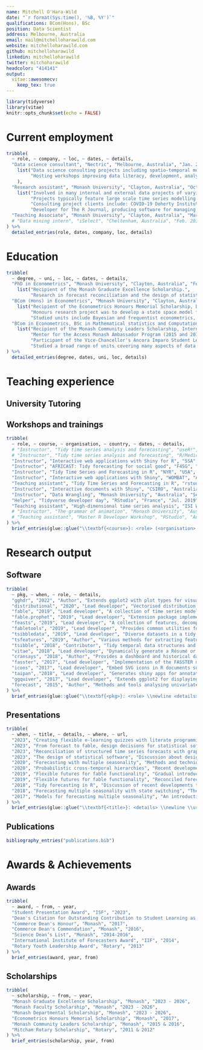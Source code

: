 ```yaml
---
name: Mitchell O'Hara-Wild
date: "`r format(Sys.time(), '%B, %Y')`"
qualifications: BCom(Hons), BSc
position: Data Scientist
address: Melbourne, Australia
email: mail@mitchelloharawild.com
website: mitchelloharawild.com
github: mitchelloharawild
linkedin: mitchelloharawild
twitter: mitchoharawild
headcolor: "414141"
output: 
  vitae::awesomecv:
    keep_tex: true
---
```


```r
library(tidyverse)
library(vitae)
knitr::opts_chunk$set(echo = FALSE)
```

# Current employment

```r
tribble(
  ~ role, ~ company, ~ loc, ~ dates, ~ details,
  "Data science consultant", "Nectric", "Melbourne, Australia", "Jan. 2019 - Present", 
    list("Data science consulting projects including spatio-temporal modelling, and large scale forecasting.",
         "Hosting workshops improving data literacy, development, analysis and modelling capabilities."
    ),
  "Research assistant", "Monash University", "Clayton, Australia", "Oct. 2015 - Present", 
    list("Involved in many internal and external data projects of varying size and complexity.", 
         "Projects typically feature large scale time series modelling or analysis, cross-sectional modelling and creating tools for improving workflows.",
         "Consulting project clients include: COVID-19 Doherty Institute, Huawei, Monash University, R Consortium, and the NSW Chief Scientist office.",
         "Developer for The R Journal, producing software for managing submitted articles and publishing them in both interactive HTML and static PDF."),
  "Teaching Associate", "Monash University", "Clayton, Australia", "Mar. 2016 - Present", "Sessional teaching of university students undertaking Bachelor's and Master's degrees."
  # "Data mining intern", "iSelect", "Cheltenham, Australia", "Feb. 2015 - Mar. 2015", "Improved business reporting with interactive visualisations, and model-based anomaly detection.",
) %>% 
  detailed_entries(role, dates, company, loc, details)
```

# Education

```r
tribble(
  ~ degree, ~ uni, ~ loc, ~ dates, ~ details,
  "PhD in Econometrics", "Monash University", "Clayton, Australia", "Feb. 2023 - Present", 
    list("Recipient of the Monash Graduate Excellence Scholarship.",
         "Research in forecast reconciliation and the design of statistical software for forecasting."),
  "BCom (Hons) in Econometrics", "Monash University", "Clayton, Australia", "Mar. 2017 - Nov. 2017", 
    list("Recipient of the Econometrics Honours Memorial Scholarship, Dean's Honour, Dean's Commendation, and best in class for 5 units.",
         "Honours research project was to develop a state space model for quickly forecasting time series with multiple seasonalities.",
         "Studied units include Bayesian and frequentist econometrics, advanced statistical modelling and computational science."),
  "BCom in Econometrics, BSc in Mathematical statistics and Computational Science", "Monash University", "Clayton, Australia", "Mar. 2013 - Nov. 2016", 
    list("Recipient of the Monash Community Leaders Scholarship, International Institute of Forecasters Award, and best in class for 4 units.",
         "Mentor for the Access Monash Ambassador Program (2015 and 2016)",
         "Participant of the Vice-Chancellor's Ancora Imparo Student Leadership Program (2014)",
         "Studied a broad range of units covering many aspects of data science. The three disciplines I majored in explored different perspectives for working with data.")
) %>% 
  detailed_entries(degree, dates, uni, loc, details)
```

# Teaching experience

## University Tutoring

\begin{cvparagraph}
My teaching quality at Monash University has been consistently recognised with positive student evaluations and individual praise from my students. I generally teach applied forecasting and data analysis skills that give students a practical toolkit for working with data in industry. I have also been awarded nine congratulatory letters for outstanding student evaluations which indicates that the unit's teaching is among the best in the university.
\end{cvparagraph}
<!-- ```{r tutoring} -->
<!-- tribble( -->
<!--   ~ title, ~ code, ~ campus, ~ semester, ~ purple, -->
<!--   "Advanced R Programming", "ETC4500/ETC5450", "Clayton", "2024 S1", TRUE, -->
<!--   "Applied forecasting", "ETC3550/ETC5550", "Clayton", "2024 S1", TRUE, -->
<!--   "Applied forecasting", "ETC3550/ETC5550", "Clayton", "2023 S1", TRUE, -->
<!--   "Applied forecasting", "ETC3550/ETC5550", "Clayton", "2022 S1", TRUE, -->
<!--   "Communicating with Data", "ETC5523", "Clayton", "2021 S2", FALSE, -->
<!--   "Applied forecasting", "ETC3550/ETC5550", "Clayton", "2021 S1", TRUE, -->
<!--   "Communicating with Data", "ETC5523", "Clayton", "2020 S2", TRUE, -->
<!--   "Applied forecasting", "ETC3550/ETC5550", "Clayton", "2020 S1", TRUE, -->
<!--   "Advanced statistical modelling", "ETC3580", "Clayton", "2019 S2", TRUE, -->
<!--   "Data modelling and computing", "ETC1010", "Clayton", "2019 S2", FALSE, -->
<!--   "Data modelling and computing", "ETC1010", "Clayton", "2019 S1", FALSE, -->
<!--   "Applied forecasting for business and economics", "ETC3550/ETC5550", "Clayton", "2019 S1", TRUE, -->
<!--   "Data modelling and computing", "ETC1010", "Clayton", "2018 S2", FALSE, -->
<!--   "Advanced statistical modelling", "ETC3580", "Clayton", "2018 S2", TRUE, -->
<!--   "Business forecasting", "ETF3231/ETF5231", "Caulfield", "2018 S1", TRUE, -->
<!--   "Data modelling and computing", "ETC1010", "Clayton", "2017 S2", FALSE, -->
<!--   "Business forecasting", "ETF3231/ETF5231", "Caulfield", "2017 S1", FALSE, -->
<!--   "Mathematics for business", "ETF2700", "Caulfield", "2016 S2", FALSE, -->
<!--   "Business forecasting", "ETF3231/ETF5231", "Caulfield", "2016 S1", FALSE -->
<!-- ) %>%  -->
<!--   brief_entries(glue::glue("\\textbf{<code>}: <title> (Monash <campus>)", .open = "<", .close = ">"), semester, .protect = FALSE) -->
<!-- ``` -->

\newpage

## Workshops and trainings

\begin{cvparagraph}
In addition to sessional tutoring, I also teach data analysis workshops for industry professionals.
\end{cvparagraph}

```r
tribble(
  ~ role, ~ course, ~ organisation, ~ country, ~ dates, ~ details,
  # "Instructor", "Tidy time series analysis and forecasting", "useR!", "Austria", "Jul.  2024", "Quick-start workshop for tidy forecasting in R",
  # "Instructor", "Tidy time series analysis and forecasting", "R/Medicine", "Online", "Jun. 2024", "Quick-start workshop for tidy forecasting in R",
  "Instructor", "Interactive web applications with Shiny for R", "SSA", "Online", "Dec. 2023", "Booked out 3-hour online quick-start workshop for the basics of shiny",
  "Instructor", "AFRICAST: Tidy forecasting for social good", "F4SG", "Online", "Oct. 2023", "Five day workshop on forecasting for 62 students from 9 Sub-Saharan African countries.",
  "Instructor", "Tidy Time Series and Forecasting in R", "NYR", "USA", "Jul. 2023", "Two day workshop on forecasting using tidy forecasting tools in R.",
  "Instructor", "Interactive web applications with Shiny", "WOMBAT", "Australia", "Dec. 2022", "Half-day workshop on the basics of shiny applications.",
  "Teaching assistant", "Tidy Time Series and Forecasting in R", "rstudio::conf", "USA", "Jan. 2020", "Two day workshop with Rob Hyndman on forecasting using tidyverse workflows.",
  "Instructor", "Interactive documents with Shiny", "CSIRO", "Australia", "Nov. 2019", "Two day intermediate workshop on developing of shiny applications.",
  "Instructor", "Data Wrangling", "Monash University", "Australia", "Sep. 2019", "A short workshop in the 'R Workshops for Beginners' series on using tidyr and dplyr to wrangle data.",
  "Helper", "Tidyverse developer day", "RStudio", "France", "Jul. 2019", "A one day developer day where I helped R users resolve issues on tidyverse packages.",
  "Teaching assistant", "High-dimensional time series analysis", "ISI WSC", "Malaysia", "Aug. 2019", "One day short course with Rob Hyndman for analysing and forecasting large collections of time series.",
  # "Instructor", "The grammar of animation", "Monash University", "Australia", "Mar. 2019", "A short workshop for NUMBAT group on creating animated graphics in R with the gganimate package.",
  # "Teaching assistant", "Master R Developer Workshop", "RStudio", "Australia", "Dec. 2016", "A two day workshop with Hadley Wicham on programming with R and developing R packages.",
) %>% 
  brief_entries(glue::glue("\\textbf{<course>}: <role> (<organisation>, <country>) \\newline <details>", .open = "<", .close = ">"), paste0(dates, "\\newline"), .protect = FALSE)
```


# Research output
## Software

\begin{cvparagraph}
My primary research output is the translation of academic research into open source software packages. In total I have been the lead developer or a substantial contributor to more than 20 open source R packages, many of which provide tools for analysing time series data and visualisations. This software has a significant impact to the industry, with the total average unique monthly downloads exceeding 100,000.
\end{cvparagraph}

```r
tribble(
  ~ pkg, ~ when, ~ role, ~ details,
  "gghdr", "2022", "Author", "Extends ggplot2 with plot types for visualising highest density regions.",
  "distributional", "2020", "Lead developer", "Vectorised distribution objects with methods for manipulating and computing on probability distributions.",
  "fable", "2019", "Lead developer", "A collection of time series models for use in a tidyverse workflow.",
  "fable.prophet", "2019", "Lead developer", "Extension package implementing the prophet forecasting procedure for fable.",
  "feasts", "2019", "Lead developer", "A collection of features, decompositions, statistics and graphics tools for the analysing tidy time series data.",
  "fabletools", "2019", "Lead developer", "Provides common utilities for the fable forecasting framework, allows users to extend fable with new models.",
  "tsibbledata", "2019", "Lead developer", "Diverse datasets in a tidy time series data structure (tsibble). Useful in examples of tidy time series analysis.",
  "tsfeatures", "2019", "Author", "Various methods for extracting features from time series data.",
  "tsibble", "2018", "Contributor", "Tidy temporal data structures and tools. The data for the tidy time series collection of packages.",
  "vitae", "2018", "Lead developer", "Dynamically generate a Résumé or CV using R Markdown. This CV is created using code with that package!",
  "cransays", "2018", "Author", "Provides a dashboard and historical data for R packages being reviewed by CRAN.",
  "fasster", "2017", "Lead developer", "Implementation of the FASSTER model for forecasting complex multiple seasonal patterns.",
  "icons", "2017", "Lead developer", "Embed SVG icons in R documents such as slides, reports and apps.",
  "taipan", "2018", "Lead developer", "Generates shiny apps for annotating image data, which is useful for training machine learning models.",
  "ggquiver", "2017", "Lead developer", "Extends ggplot2 for displaying vector fields on plots.",
  "forecast", "2015", "Author", "Methods and tools analysing univariate time series data and producing model-based forecasts."
) %>% 
  brief_entries(glue::glue("\\textbf{<pkg>}: <role> \\newline <details>", .open = "<", .close = ">"), paste0(when, "\\newline"), .protect = FALSE)
```

<!-- ## Academic research -->

<!-- fasster, taipan, fable -->

## Presentations

```r
tribble(
  ~ when, ~ title, ~ details, ~ where, ~ url,
  "2023", "Creating flexible e-learning quizzes with literate programming", "Using literate programming to create Moodle quizzes", "NYR", "https://slides.mitchelloharawild.com/moodlequiz/",
  "2023", "From forecast to fable, design decisions for statistical software", "A comparison of the design differences between forecast and fable.", "NYR", "https://slides.mitchelloharawild.com/nyr2023/",
  "2023", "Reconciliation of structured time series forecasts with graphs", "Reconciling forecasts with graph constraints.", "ISF", "https://slides.mitchelloharawild.com/reconciling-graphs/",
  "2023", "The design of statistical software", "Discussion about design principles of user interfaces for statistics.", "NUMBAT Seminar", "https://slides.mitchelloharawild.com/statistical-software-design/",
  "2020", "Forecasting with multiple seasonality", "Methods and techniques to multiple seasonal forecasting in R", "UK NHS", "https://slides.mitchelloharawild.com/nhs2020/",
  "2020", "Probabilistic cross-temporal hierarchies", "Recent developments of temporal reconciliation in fable.", "ISF", "https://slides.mitchelloharawild.com/isf2020/",
  "2019", "Flexible futures for fable functionality", "Gradual introduction to tidy forecasting with fable. Flexibility is demonstrated with combination modelling and package extensibilitiy.", "MelbURN meetup", "https://slides.mitchelloharawild.com/fable-tfeam/",
  "2019", "Flexible futures for fable functionality", "Reconciled forecasting of many time series with model combinations.", "ISF", "https://slides.mitchelloharawild.com/isf2019/",
  "2018", "Tidy forecasting in R", "Discussion of recent developments to the fable framework.", "MelbURN meetup", "https://slides.mitchelloharawild.com/fable-tfeam/",
  "2018", "Forecasting multiple seasonality with state switching", "The FASSTER model with the fable framework.", "useR!", "https://slides.mitchelloharawild.com/user2018",
  "2017", "Models for forecasting multiple seasonality", "An introduction to the FASSTER model.", "MelbURN meetup", "https://slides.mitchelloharawild.com/melburn17/",
) %>% 
  brief_entries(glue::glue("\\textbf{<title>}: <details> \\newline \\url{<url>}", .open = "<", .close = ">"), when, .protect = FALSE)
```

## Publications

```r
bibliography_entries("publications.bib")
```

<!-- # Data analysis projects -->

<!-- # Related interests -->
<!-- * Home automation -->
<!-- * Beekeeping -->
<!-- * Permaculture -->
<!-- * Electronics design -->
<!-- * Woodworking -->

<!-- # Relevant Skills -->
<!-- ```{r} -->
<!-- cvskill("Data Analysis", c("Visualisation", "Data Cleaning", "Forecasting", "Modelling", "Communication", "Inference", "Machine Learning", "Web Scraping")) -->
<!-- cvskill("Programming", c("R", "Python", "SQL", "Java", "C", "C++", "HTML/CSS", "TeX", "MATLAB")) -->
<!-- ``` -->

# Awards & Achievements
## Awards
```r
tribble(
  ~ award, ~ from, ~ year,
  "Student Presentation Award", "ISF", "2023",
  "Dean's Citation for Outstanding Contribution to Student Learning as a Teaching Associate", "Monash", "2021",
  "Commerce Dean's Honour", "Monash", "2017",
  "Commerce Dean's Commendation", "Monash", "2016",
  "Science Dean’s List", "Monash", "2014-2016",
  "International Institute of Forecasters Award", "IIF", "2014",
  "Rotary Youth Leadership Award", "Rotary", "2013"
) %>%
  brief_entries(award, year, from)
```

## Scholarships
```r
tribble(
  ~ scholarship, ~ from, ~ year,
  "Monash Graduate Excellence Scholarship", "Monash", "2023 - 2026",
  "Monash Faculty Scholarship", "Monash", "2023 - 2026",
  "Monash Departmental Scholarship", "Monash", "2023 - 2026",
  "Econometrics Honours Memorial Scholarship", "Monash", "2017",
  "Monash Community Leaders Scholarship", "Monash", "2015 & 2016",
  "Mitcham Rotary Scholarship", "Rotary", "2011 & 2012"
) %>%
  brief_entries(scholarship, year, from)
```

<!-- ## Competitions -->
<!-- ```{r} -->
<!-- tribble( -->
<!--   ~ competition, ~ from, ~ year, -->
<!--   "UseR! 2018 Datathon Champion", "UseR!", "2018", -->
<!--   "RMIT SBITL Analytics Competition Champion", "RMIT", "2017", -->
<!--   "RMIT SBITL Analytics Competition Champion", "RMIT", "2016" -->
<!-- ) %>% -->
<!--   brief_entries(competition, year, from) -->
<!-- ``` -->
